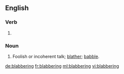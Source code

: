 ==English==

===Verb===
{{head|en|present participle}}

# {{present participle of|blabber|lang=en}}

===Noun===
{{en-noun}}

# Foolish or incoherent talk; [[blather]]; [[babble]].

[[de:blabbering]]
[[fr:blabbering]]
[[ml:blabbering]]
[[vi:blabbering]]